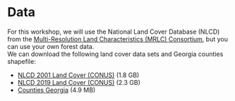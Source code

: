 # Data {.unnumbered #sec-data}

For this workshop, we will use the National Land Cover Database (NLCD) from the [Multi-Resolution Land Characteristics (MRLC) Consortium](https://www.mrlc.gov), but you can use your own forest data.  
We can download the following land cover data sets and Georgia counties shapefile:

* [NLCD 2001 Land Cover (CONUS)](https://s3-us-west-2.amazonaws.com/mrlc/nlcd_2001_land_cover_l48_20210604.zip) (1.8 GB)
* [NLCD 2019 Land Cover (CONUS)](https://s3-us-west-2.amazonaws.com/mrlc/nlcd_2019_land_cover_l48_20210604.zip) (2.3 GB)
* [Counties Georgia](https://opendata.arcgis.com/datasets/dc20713282734a73abe990995de40497_68.zip) (4.9 MB)